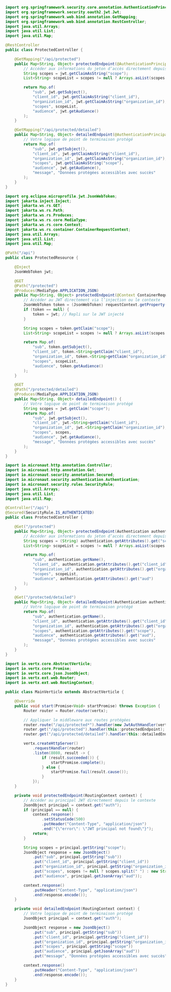 
<Tabs groupId="api-framework">
  <TabItem value="spring-boot" label="Spring Boot">

```java title="ProtectedController.java"
import org.springframework.security.core.annotation.AuthenticationPrincipal;
import org.springframework.security.oauth2.jwt.Jwt;
import org.springframework.web.bind.annotation.GetMapping;
import org.springframework.web.bind.annotation.RestController;
import java.util.Arrays;
import java.util.List;
import java.util.Map;

@RestController
public class ProtectedController {

    @GetMapping("/api/protected")
    public Map<String, Object> protectedEndpoint(@AuthenticationPrincipal Jwt jwt) {
        // Accéder aux informations du jeton d’accès directement depuis le JWT
        String scopes = jwt.getClaimAsString("scope");
        List<String> scopeList = scopes != null ? Arrays.asList(scopes.split(" ")) : List.of();

        return Map.of(
            "sub", jwt.getSubject(),
            "client_id", jwt.getClaimAsString("client_id"),
            "organization_id", jwt.getClaimAsString("organization_id"),
            "scopes", scopeList,
            "audience", jwt.getAudience()
        );
    }

    @GetMapping("/api/protected/detailed")
    public Map<String, Object> detailedEndpoint(@AuthenticationPrincipal Jwt jwt) {
        // Votre logique de point de terminaison protégé
        return Map.of(
            "sub", jwt.getSubject(),
            "client_id", jwt.getClaimAsString("client_id"),
            "organization_id", jwt.getClaimAsString("organization_id"),
            "scopes", jwt.getClaimAsString("scope"),
            "audience", jwt.getAudience(),
            "message", "Données protégées accessibles avec succès"
        );
    }
}
```

  </TabItem>
  <TabItem value="quarkus" label="Quarkus">

```java title="ProtectedResource.java"
import org.eclipse.microprofile.jwt.JsonWebToken;
import jakarta.inject.Inject;
import jakarta.ws.rs.GET;
import jakarta.ws.rs.Path;
import jakarta.ws.rs.Produces;
import jakarta.ws.rs.core.MediaType;
import jakarta.ws.rs.core.Context;
import jakarta.ws.rs.container.ContainerRequestContext;
import java.util.Arrays;
import java.util.List;
import java.util.Map;

@Path("/api")
public class ProtectedResource {

    @Inject
    JsonWebToken jwt;

    @GET
    @Path("/protected")
    @Produces(MediaType.APPLICATION_JSON)
    public Map<String, Object> protectedEndpoint(@Context ContainerRequestContext requestContext) {
        // Accéder au JWT directement via l’injection ou le contexte
        JsonWebToken token = (JsonWebToken) requestContext.getProperty("auth");
        if (token == null) {
            token = jwt; // Repli sur le JWT injecté
        }

        String scopes = token.getClaim("scope");
        List<String> scopeList = scopes != null ? Arrays.asList(scopes.split(" ")) : List.of();

        return Map.of(
            "sub", token.getSubject(),
            "client_id", token.<String>getClaim("client_id"),
            "organization_id", token.<String>getClaim("organization_id"),
            "scopes", scopeList,
            "audience", token.getAudience()
        );
    }

    @GET
    @Path("/protected/detailed")
    @Produces(MediaType.APPLICATION_JSON)
    public Map<String, Object> detailedEndpoint() {
        // Votre logique de point de terminaison protégé
        String scopes = jwt.getClaim("scope");
        return Map.of(
            "sub", jwt.getSubject(),
            "client_id", jwt.<String>getClaim("client_id"),
            "organization_id", jwt.<String>getClaim("organization_id"),
            "scopes", scopes,
            "audience", jwt.getAudience(),
            "message", "Données protégées accessibles avec succès"
        );
    }
}
```

  </TabItem>
  <TabItem value="micronaut" label="Micronaut">

```java title="ProtectedController.java"
import io.micronaut.http.annotation.Controller;
import io.micronaut.http.annotation.Get;
import io.micronaut.security.annotation.Secured;
import io.micronaut.security.authentication.Authentication;
import io.micronaut.security.rules.SecurityRule;
import java.util.Arrays;
import java.util.List;
import java.util.Map;

@Controller("/api")
@Secured(SecurityRule.IS_AUTHENTICATED)
public class ProtectedController {

    @Get("/protected")
    public Map<String, Object> protectedEndpoint(Authentication authentication) {
        // Accéder aux informations du jeton d’accès directement depuis Authentication
        String scopes = (String) authentication.getAttributes().get("scope");
        List<String> scopeList = scopes != null ? Arrays.asList(scopes.split(" ")) : List.of();

        return Map.of(
            "sub", authentication.getName(),
            "client_id", authentication.getAttributes().get("client_id"),
            "organization_id", authentication.getAttributes().get("organization_id"),
            "scopes", scopeList,
            "audience", authentication.getAttributes().get("aud")
        );
    }

    @Get("/protected/detailed")
    public Map<String, Object> detailedEndpoint(Authentication authentication) {
        // Votre logique de point de terminaison protégé
        return Map.of(
            "sub", authentication.getName(),
            "client_id", authentication.getAttributes().get("client_id"),
            "organization_id", authentication.getAttributes().get("organization_id"),
            "scopes", authentication.getAttributes().get("scope"),
            "audience", authentication.getAttributes().get("aud"),
            "message", "Données protégées accessibles avec succès"
        );
    }
}
```

  </TabItem>
  <TabItem value="vertx-web" label="Vert.x Web">

```java title="MainVerticle.java"
import io.vertx.core.AbstractVerticle;
import io.vertx.core.Promise;
import io.vertx.core.json.JsonObject;
import io.vertx.ext.web.Router;
import io.vertx.ext.web.RoutingContext;

public class MainVerticle extends AbstractVerticle {

    @Override
    public void start(Promise<Void> startPromise) throws Exception {
        Router router = Router.router(vertx);

        // Appliquer le middleware aux routes protégées
        router.route("/api/protected*").handler(new JwtAuthHandler(vertx));
        router.get("/api/protected").handler(this::protectedEndpoint);
        router.get("/api/protected/detailed").handler(this::detailedEndpoint);

        vertx.createHttpServer()
            .requestHandler(router)
            .listen(8080, result -> {
                if (result.succeeded()) {
                    startPromise.complete();
                } else {
                    startPromise.fail(result.cause());
                }
            });
    }

    private void protectedEndpoint(RoutingContext context) {
        // Accéder au principal JWT directement depuis le contexte
        JsonObject principal = context.get("auth");
        if (principal == null) {
            context.response()
                .setStatusCode(500)
                .putHeader("Content-Type", "application/json")
                .end("{\"error\": \"JWT principal not found\"}");
            return;
        }

        String scopes = principal.getString("scope");
        JsonObject response = new JsonObject()
            .put("sub", principal.getString("sub"))
            .put("client_id", principal.getString("client_id"))
            .put("organization_id", principal.getString("organization_id"))
            .put("scopes", scopes != null ? scopes.split(" ") : new String[0])
            .put("audience", principal.getJsonArray("aud"));

        context.response()
            .putHeader("Content-Type", "application/json")
            .end(response.encode());
    }

    private void detailedEndpoint(RoutingContext context) {
        // Votre logique de point de terminaison protégé
        JsonObject principal = context.get("auth");

        JsonObject response = new JsonObject()
            .put("sub", principal.getString("sub"))
            .put("client_id", principal.getString("client_id"))
            .put("organization_id", principal.getString("organization_id"))
            .put("scopes", principal.getString("scope"))
            .put("audience", principal.getJsonArray("aud"))
            .put("message", "Données protégées accessibles avec succès");

        context.response()
            .putHeader("Content-Type", "application/json")
            .end(response.encode());
    }
}
```

  </TabItem>
</Tabs>
